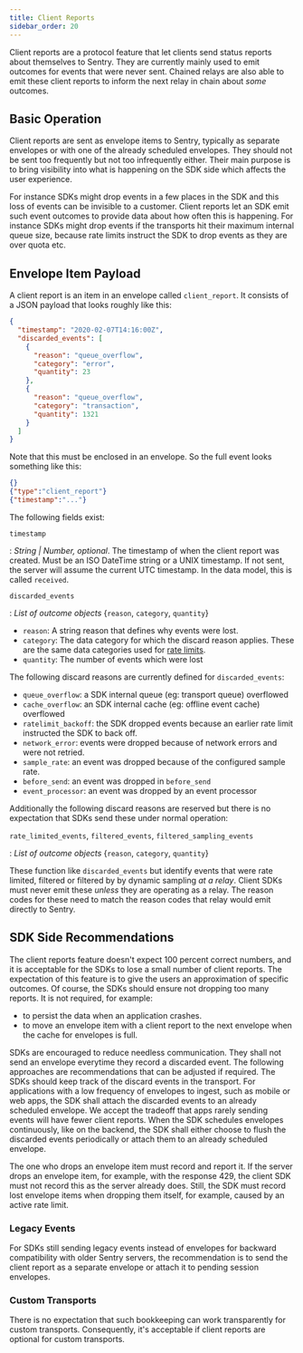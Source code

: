 ```yaml
---
title: Client Reports
sidebar_order: 20
---
```


Client reports are a protocol feature that let clients send status reports
about themselves to Sentry.  They are currently mainly used to emit outcomes
for events that were never sent.  Chained relays are also able to emit these
client reports to inform the next relay in chain about _some_ outcomes.

## Basic Operation

Client reports are sent as envelope items to Sentry, typically as separate
envelopes or with one of the already scheduled envelopes.  They should not
be sent too frequently but not too infrequently either.  Their main purpose
is to bring visibility into what is happening on the SDK side which affects
the user experience.

For instance SDKs might drop events in a few places in the SDK and this loss
of events can be invisible to a customer.  Client reports let an SDK emit
such event outcomes to provide data about how often this is happening.  For
instance SDKs might drop events if the transports hit their maximum internal
queue size, because rate limits instruct the SDK to drop events as they are
over quota etc.

## Envelope Item Payload

A client report is an item in an envelope called `client_report`. It consists
of a JSON payload that looks roughly like this:

```json
{
  "timestamp": "2020-02-07T14:16:00Z",
  "discarded_events": [
    {
      "reason": "queue_overflow",
      "category": "error",
      "quantity": 23
    },
    {
      "reason": "queue_overflow",
      "category": "transaction",
      "quantity": 1321
    }
  ]
}
```

Note that this must be enclosed in an envelope. So the full event looks
something like this:

```json
{}
{"type":"client_report"}
{"timestamp":"..."}
```

The following fields exist:

`timestamp`

: _String | Number, optional_. The timestamp of when the client report was created.
Must be an ISO DateTime string or a UNIX timestamp. If not sent, the server
will assume the current UTC timestamp. In the data model, this is called
`received`.

`discarded_events`

: _List of outcome objects_ {`reason`, `category`, `quantity`}

- `reason`: A string reason that defines why events were lost.
- `category`: The data category for which the discard reason applies. These are the same data categories used for [rate limits](/sdk/rate-limiting/#definitions).
- `quantity`: The number of events which were lost

The following discard reasons are currently defined for `discarded_events`:

- `queue_overflow`: a SDK internal queue (eg: transport queue) overflowed
- `cache_overflow`: an SDK internal cache (eg: offline event cache) overflowed
- `ratelimit_backoff`: the SDK dropped events because an earlier rate limit
  instructed the SDK to back off.
- `network_error`: events were dropped because of network errors and were not retried.
- `sample_rate`: an event was dropped because of the configured sample rate.
- `before_send`: an event was dropped in `before_send`
- `event_processor`: an event was dropped by an event processor

Additionally the following discard reasons are reserved but there is no expectation
that SDKs send these under normal operation:

`rate_limited_events`, `filtered_events`, `filtered_sampling_events`

: _List of outcome objects_ {`reason`, `category`, `quantity`}

These function like `discarded_events` but identify events that were rate limited,
filtered or filtered by by dynamic sampling _at a relay_. Client SDKs must never
emit these _unless_ they are operating as a relay.  The reason codes for these
need to match the reason codes that relay would emit directly to Sentry.

## SDK Side Recommendations

The client reports feature doesn't expect 100 percent correct numbers, and it is
acceptable for the SDKs to lose a small number of client reports. The expectation of
this feature is to give the users an approximation of specific outcomes. Of course,
the SDKs should ensure not dropping too many reports. It is not required, for example:
 - to persist the data when an application crashes.
 - to move an envelope item with a client report to the next envelope when the cache for envelopes is full.

SDKs are encouraged to reduce needless communication. They shall not send an envelope
everytime they record a discarded event. The following approaches are recommendations
that can be adjusted if required. The SDKs should keep track of the discard events in
the transport. For applications with a low frequency of envelopes to ingest, such as
mobile or web apps, the SDK shall attach the discarded events to an already scheduled
envelope. We accept the tradeoff that apps rarely sending events will have fewer
client reports. When the SDK schedules envelopes continuously, like on the backend,
the SDK shall either choose to flush the discarded events periodically or attach them
to an already scheduled envelope.

The one who drops an envelope item must record and report it. If the server drops
an envelope item, for example, with the response 429, the client SDK must not record
this as the server already does. Still, the SDK must record lost envelope items
when dropping them itself, for example, caused by an active rate limit.

### Legacy Events
For SDKs still sending legacy events instead of envelopes for backward compatibility with
older Sentry servers, the recommendation is to send the client report as a separate
envelope or attach it to pending session envelopes.

### Custom Transports
There is no expectation that such bookkeeping can work transparently for custom transports.
Consequently, it's acceptable if client reports are optional for custom transports.
